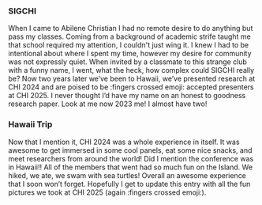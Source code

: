 
### SIGCHI
When I came to Abilene Christian I had no remote desire to do anything but pass my classes. Coming from a background of academic strife taught me that school required my attention, I couldn't just wing it. I knew I had to be intentional about where I spent my time, however my desire for community was not expressly quiet. When invited by a classmate to this strange club with a funny name, I went, what the heck, how complex could SIGCHI really be? Now two years later we’ve been to Hawaii, we’ve presented research at CHI 2024 and are poised to be :fingers crossed emoji: accepted presenters at CHI 2025. I never thought I’d have my name on an honest to goodness research paper. Look at me now 2023 me! I almost have two! 

### Hawaii Trip 

Now that I mention it, CHI 2024 was a whole experience in itself. It was awesome to get immersed in some cool panels, eat some nice snacks, and meet researchers from around the world! Did I mention the conference was in Hawaii!! All of the members that went had so much fun on the Island. We hiked, we ate, we swam with sea turtles! Overall an awesome experience that I soon won’t forget. Hopefully I get to update this entry with all the fun pictures we took at CHI 2025 (again :fingers crossed emoji:). 
